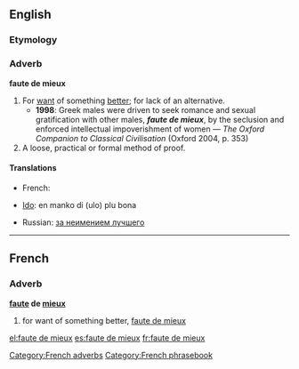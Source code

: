 ==English==

===Etymology===
{{etyl|fr}}

===Adverb===
'''faute de mieux'''

# For [[want]] of something [[better]]; for lack of an alternative.
#* '''1998''': Greek males were driven to seek romance and sexual gratification with other males, '''''faute de mieux''''', by the seclusion and enforced intellectual impoverishment of women — ''The Oxford Companion to Classical Civilisation'' (Oxford 2004, p. 353)
# A loose, practical or formal method of proof.

====Translations====
{{trans-top}}
* French: {{t-|fr|faute de mieux}}
{{trans-mid}}
* [[Ido]]: en manko di (ulo) plu bona
{{trans-bottom}}

* Russian: [[за неимением лучшего]]

----
{{rfd}}
==French==

===Adverb===
'''[[faute#French|faute]] de [[mieux#French|mieux]]'''

# for want of something better, [[#English|faute de mieux]]

[[Category:French adverbs]]
[[Category:French phrasebook]]

[[el:faute de mieux]]
[[es:faute de mieux]]
[[fr:faute de mieux]]